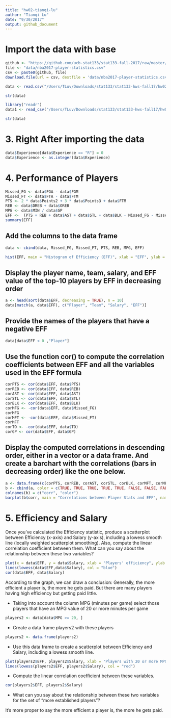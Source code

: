 ```yaml
---
title: "hw02-tianqi-lu"
author: "Tianqi Lu"
date: "9/30/2017"
output: github_document
---
```


# Import the data with base
```r

github <- "https://github.com/ucb-stat133/stat133-fall-2017/raw/master/"
file <- "data/nba2017-player-statistics.csv"
csv <- paste0(github, file)
download.file(url = csv, destfile = 'data/nba2017-player-statistics.csv')
```
```r
data <- read.csv("/Users/TLuv/Downloads/stat133/stat133-hws-fall17/hw02/data/nba2017-player-statistics.csv", header = TRUE, colClasses = c("character", "character", "factor", "character", "double", "integer", "integer", "integer", "integer", "integer", "integer", "integer", "integer", "integer", "integer", "integer", "integer", "integer", "integer", "integer", "integer", "integer", "integer", "integer"))
```



```r
str(data)
```
```r
library("readr")
data1 <- read_csv("/Users/TLuv/Downloads/stat133/stat133-hws-fall17/hw02/data/nba2017-player-statistics.csv", col_types = list(col_character(), col_character(), col_factor(NULL), col_character(), col_double(), col_integer(), col_integer(), col_integer(), col_integer(), col_integer(), col_integer(), col_integer(), col_integer(), col_integer(), col_integer(), col_integer(), col_integer(), col_integer(), col_integer(), col_integer(), col_integer(), col_integer(), col_integer(), col_integer()))
```
```r
str(data)
```

# 3. Right After importing the data
```r
data$Experience[data$Experience == "R"] = 0
data$Experience <- as.integer(data$Experience)
```

# 4. Performance of Players
```r
Missed_FG <- data$FGA - data$FGM
Missed_FT <- data$FTA - data$FTM
PTS <- 2 * data$Points2 + 3 * data$Points3 + data$FTM
REB <- data$DREB + data$OREB
MPG <- data$MIN / data$GP
EFF <-  (PTS + REB + data$AST + data$STL + data$BLK - Missed_FG - Missed_FT - data$TO) / data$GP
summary(EFF)
```

## Add the columns to the data frame
```r
data <- cbind(data, Missed_FG, Missed_FT, PTS, REB, MPG, EFF)
```

```r
hist(EFF, main = "Histogram of Efficiency (EFF)", xlab = "EFF", ylab = "Frequency", col = "grey")
```

## Display the player name, team, salary, and EFF value of the top-10 players by EFF in decreasing order
```r
a <- head(sort(data$EFF, decreasing = TRUE), n = 10)
data[match(a, data$EFF), c("Player", "Team", "Salary", "EFF")]
```

## Provide the names of the players that have a negative EFF
```r
data[data$EFF < 0 ,"Player"]
```
## Use the function cor() to compute the correlation coefficients between EFF and all the variables used in the EFF formula
```r
corPTS <- cor(data$EFF, data$PTS)
corREB <- cor(data$EFF, data$REB)
corAST <- cor(data$EFF, data$AST)
corSTL <- cor(data$EFF, data$STL)
corBLK <- cor(data$EFF, data$BLK)
corMFG <- -cor(data$EFF, data$Missed_FG)
corMFG
corMFT <- -cor(data$EFF, data$Missed_FT)
corMFT
corTO <- -cor(data$EFF, data$TO)
corGP <- cor(data$EFF, data$GP)
```
## Display the computed correlations in descending order, either in a vector or a data frame. And create a barchart with the correlations (bars in decreasing order) like the one below.
```r
a <- data.frame(c(corPTS, corREB, corAST, corSTL, corBLK, corMFT, corMFG, corTO))
b <- cbind(a, color = c(TRUE, TRUE, TRUE, TRUE, TRUE, FALSE, FALSE, FALSE))
colnames(b) = c("corr", "color")
barplot(b$corr, main = "Correlations between Player Stats and EFF", names.arg = c("PTS", "REB", "STL", "AST", "BLK", "Missed_FT", "Missed_FG", "TO"), cex.names = 0.5, col = c("red", "grey")[(b$color > 0) + 1])
```
# 5. Efficiency and Salary
Once you’ve calculated the Efficiency statistic, produce a scatterplot between Efficiency
(x-axis) and Salary (y-axis), including a lowess smooth line (locally weighted scatterplot
smoothing). Also, compute the linear correlation coefficient between them. What can you
say about the relationship between these two variables?
```r
plot(x = data$EFF, y = data$Salary, xlab = "Players' efficiency", ylab = "Salary")
lines(lowess(data$EFF,data$Salary), col = "blue")
cor(data$EFF, data$Salary)
```
According to the graph, we can draw a conclusion: Generally, the more efficient a player is, the more he gets paid. But there are many players having high efficiency but getting paid little.

- Taking into account the column MPG (minutes per game) select those players that have
an MPG value of 20 or more minutes per game
```r
players2 <- data[data$MPG >= 20, ]
```
- Create a data frame players2 with these players
```r
players2 <- data.frame(players2)

```
- Use this data frame to create a scatterplot between Efficiency and Salary, including a
lowess smooth line.
```r
plot(players2$EFF, players2$Salary, xlab = "Players with 20 or more MPG efficiency", ylab = "Salary")
lines(lowess(players2$EFF, players2$Salary), col = "red")
```
- Compute the linear correlation coefficient between these variables.
```r
cor(players2$EFF, players2$Salary)
```
- What can you say about the relationship between these two variables for the set of
“more established players”?

It's more proper to say the more efficient a player is, the more he gets paid.